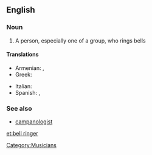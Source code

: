 ==English==

===Noun===
{{en-noun|sg=[[bell]] [[ringer]]}}

# A person, especially one of a group, who rings bells

====Translations====
{{trans-top|bell ringer}}
* Armenian: {{t-|hy|ժամհար|tr=žamhar}},  {{t-|hy|ժամկոչ|tr=žamkoč}}
* Greek: {{t+|el|κωδωνοκρούστης|m|tr=kodonokroústis}}
{{trans-mid}}
* Italian: {{t-|it|campanaro|m}}
* Spanish: {{t|es|campanero|m}},  {{t|es|campanera|f}}
{{trans-bottom}}

===See also===
* [[campanologist]]

[[Category:Musicians]]

[[et:bell ringer]]